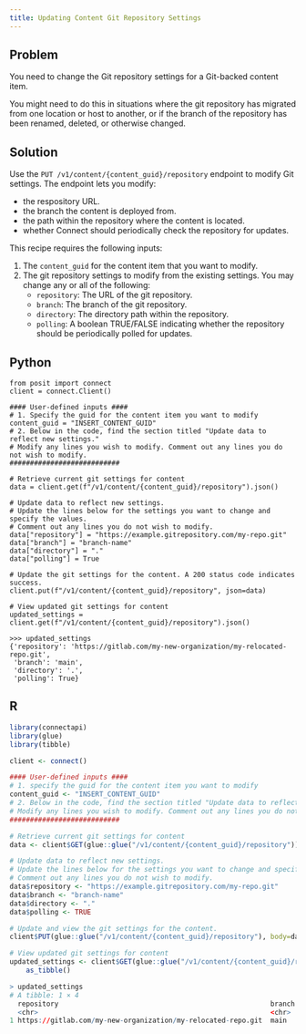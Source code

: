 ```yaml
---
title: Updating Content Git Repository Settings
---
```


## Problem

You need to change the Git repository settings for a Git-backed content item.

You might need to do this in situations where the git repository has migrated from one location or host to another, or if the branch of the repository has been renamed, deleted, or otherwise changed.

## Solution

Use the `PUT /v1/content/{content_guid}/repository` endpoint to modify Git settings. The endpoint lets you modify:

- the respository URL.
- the branch the content is deployed from.
- the path within the repository where the content is located.
- whether Connect should periodically check the repository for updates.

This recipe requires the following inputs:

1. The `content_guid` for the content item that you want to modify.
2. The git repository settings to modify from the existing settings. You may change any or all of the following:
    - `repository`: The URL of the git repository.
    - `branch`: The branch of the git repository.
    - `directory`: The directory path within the repository.
    - `polling`: A boolean TRUE/FALSE indicating whether the repository should be periodically polled for updates.


:::{.panel-tabset group="language"}

## Python

```.python
from posit import connect
client = connect.Client()

#### User-defined inputs ####
# 1. Specify the guid for the content item you want to modify
content_guid = "INSERT_CONTENT_GUID"
# 2. Below in the code, find the section titled "Update data to reflect new settings."
# Modify any lines you wish to modify. Comment out any lines you do not wish to modify.
###########################

# Retrieve current git settings for content
data = client.get(f"/v1/content/{content_guid}/repository").json()

# Update data to reflect new settings.
# Update the lines below for the settings you want to change and specify the values.
# Comment out any lines you do not wish to modify.
data["repository"] = "https://example.gitrepository.com/my-repo.git"
data["branch"] = "branch-name"
data["directory"] = "."
data["polling"] = True

# Update the git settings for the content. A 200 status code indicates success.
client.put(f"/v1/content/{content_guid}/repository", json=data)

# View updated git settings for content
updated_settings = client.get(f"/v1/content/{content_guid}/repository").json()
```

```.python
>>> updated_settings
{'repository': 'https://gitlab.com/my-new-organization/my-relocated-repo.git',
 'branch': 'main',
 'directory': '.',
 'polling': True}
```

## R

```.r
library(connectapi)
library(glue)
library(tibble)

client <- connect()

#### User-defined inputs ####
# 1. specify the guid for the content item you want to modify
content_guid <- "INSERT_CONTENT_GUID"
# 2. Below in the code, find the section titled "Update data to reflect new settings."
# Modify any lines you wish to modify. Comment out any lines you do not wish to modify.
###########################

# Retrieve current git settings for content
data <- client$GET(glue::glue("/v1/content/{content_guid}/repository"))

# Update data to reflect new settings.
# Update the lines below for the settings you want to change and specify the values.
# Comment out any lines you do not wish to modify.
data$repository <- "https://example.gitrepository.com/my-repo.git"
data$branch <- "branch-name"
data$directory <- "."
data$polling <- TRUE

# Update and view the git settings for the content.
client$PUT(glue::glue("/v1/content/{content_guid}/repository"), body=data)

# View updated git settings for content
updated_settings <- client$GET(glue::glue("/v1/content/{content_guid}/repository")) |>
    as_tibble()
```

```.r
> updated_settings
# A tibble: 1 × 4
  repository                                                    branch directory polling
  <chr>                                                         <chr>  <chr>     <lgl>
1 https://gitlab.com/my-new-organization/my-relocated-repo.git  main   .         TRUE
```

:::
